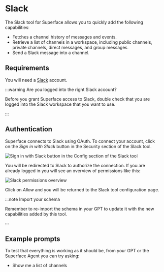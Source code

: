 # Slack

The Slack tool for Superface allows you to quickly add the following capabilities:

- Fetches a channel history of messages and events.
- Retrieve a list of channels in a workspace, including public channels, private channels, direct messages, and group messages.
- Send a Slack message into a channel.

## Requirements

You will need a [Slack](https://slack.com) account.

:::warning Are you logged into the right Slack account?

Before you grant Superface access to Slack, double check that you are logged into the Slack workspace that you want to use.

:::

## Authentication

Superface connects to Slack using OAuth. To connect your account, click on the _Sign in with Slack_ button in the Security section of the Slack tool.

![Sign in with Slack button in the Config section of the Slack tool](/img/tools/tools-slack-auth.png)

You will be redirected to Slack to authorize the connection. If you are already logged in you will see an overview of permissions like this:

![Slack permissions overview](/img/tools/tools-slack-auth2.png)

Click on _Allow_ and you will be returned to the Slack tool configuration page.

:::note Import your schema

Remember to re-import the schema in your GPT to update it with the new capabilities added by this tool.

:::

## Example prompts

To test that everything is working as it should be, from your GPT or the Superface Agent you can try asking:

- Show me a list of channels
